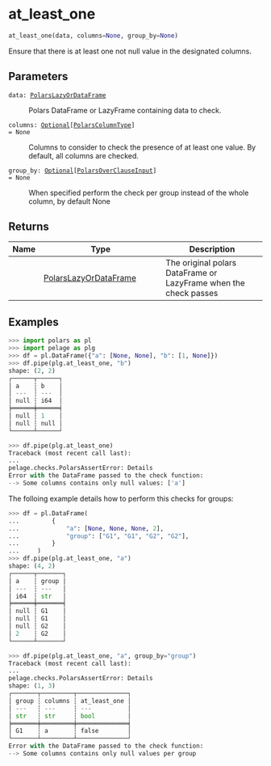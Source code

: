 # at_least_one { #pelage.at_least_one }

```python
at_least_one(data, columns=None, group_by=None)
```

Ensure that there is at least one not null value in the designated columns.

## Parameters {.doc-section .doc-section-parameters}

<code><span class="parameter-name">data</span><span class="parameter-annotation-sep">:</span> <span class="parameter-annotation">[PolarsLazyOrDataFrame](`pelage.checks.utils.types.PolarsLazyOrDataFrame`)</span></code>

:   Polars DataFrame or LazyFrame containing data to check.

<code><span class="parameter-name">columns</span><span class="parameter-annotation-sep">:</span> <span class="parameter-annotation">[Optional](`typing.Optional`)\[[PolarsColumnType](`pelage.checks.utils.types.PolarsColumnType`)\]</span> <span class="parameter-default-sep">=</span> <span class="parameter-default">None</span></code>

:   Columns to consider to check the presence of at least one value.
    By default, all columns are checked.

<code><span class="parameter-name">group_by</span><span class="parameter-annotation-sep">:</span> <span class="parameter-annotation">[Optional](`typing.Optional`)\[[PolarsOverClauseInput](`pelage.checks.utils.types.PolarsOverClauseInput`)\]</span> <span class="parameter-default-sep">=</span> <span class="parameter-default">None</span></code>

:   When specified perform the check per group instead of the whole column,
    by default None

## Returns {.doc-section .doc-section-returns}

| Name   | Type                                                                       | Description                                                      |
|--------|----------------------------------------------------------------------------|------------------------------------------------------------------|
|        | [PolarsLazyOrDataFrame](`pelage.checks.utils.types.PolarsLazyOrDataFrame`) | The original polars DataFrame or LazyFrame when the check passes |

## Examples {.doc-section .doc-section-examples}

```python
>>> import polars as pl
>>> import pelage as plg
>>> df = pl.DataFrame({"a": [None, None], "b": [1, None]})
>>> df.pipe(plg.at_least_one, "b")
shape: (2, 2)
┌──────┬──────┐
│ a    ┆ b    │
│ ---  ┆ ---  │
│ null ┆ i64  │
╞══════╪══════╡
│ null ┆ 1    │
│ null ┆ null │
└──────┴──────┘
```

```python
>>> df.pipe(plg.at_least_one)
Traceback (most recent call last):
...
pelage.checks.PolarsAssertError: Details
Error with the DataFrame passed to the check function:
--> Some columns contains only null values: ['a']
```

The folloing example details how to perform this checks for groups:

```python
>>> df = pl.DataFrame(
...         {
...             "a": [None, None, None, 2],
...             "group": ["G1", "G1", "G2", "G2"],
...         }
...     )
>>> df.pipe(plg.at_least_one, "a")
shape: (4, 2)
┌──────┬───────┐
│ a    ┆ group │
│ ---  ┆ ---   │
│ i64  ┆ str   │
╞══════╪═══════╡
│ null ┆ G1    │
│ null ┆ G1    │
│ null ┆ G2    │
│ 2    ┆ G2    │
└──────┴───────┘
```

```python
>>> df.pipe(plg.at_least_one, "a", group_by="group")
Traceback (most recent call last):
...
pelage.checks.PolarsAssertError: Details
shape: (1, 3)
┌───────┬─────────┬──────────────┐
│ group ┆ columns ┆ at_least_one │
│ ---   ┆ ---     ┆ ---          │
│ str   ┆ str     ┆ bool         │
╞═══════╪═════════╪══════════════╡
│ G1    ┆ a       ┆ false        │
└───────┴─────────┴──────────────┘
Error with the DataFrame passed to the check function:
--> Some columns contains only null values per group
```

